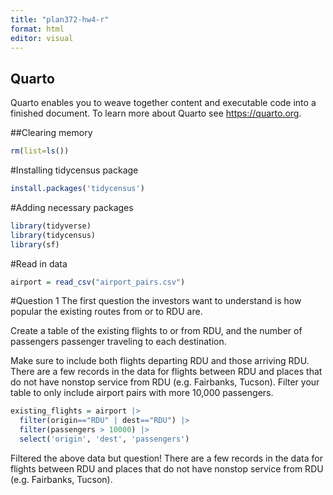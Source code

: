 ```yaml
---
title: "plan372-hw4-r"
format: html
editor: visual
---
```


## Quarto

Quarto enables you to weave together content and executable code into a finished document. To learn more about Quarto see <https://quarto.org>.

##Clearing memory

```r
rm(list=ls())
```

#Installing tidycensus package
```r
install.packages('tidycensus')
```

#Adding necessary packages
```r
library(tidyverse)
library(tidycensus)
library(sf)
```
#Read in data
```r
airport = read_csv("airport_pairs.csv")

```
#Question 1 
The first question the investors want to understand is how popular the existing routes from or to RDU are. 

Create a table of the existing flights to or from RDU, and the number of passengers passenger traveling to each destination. 

Make sure to include both flights departing RDU and those arriving RDU. There are a few records in the data for flights between RDU and places that do not have nonstop service from RDU (e.g. Fairbanks, Tucson). Filter your table to only include airport pairs with more 10,000 passengers.
```r

existing_flights = airport |>
  filter(origin=="RDU" | dest=="RDU") |>
  filter(passengers > 10000) |>
  select('origin', 'dest', 'passengers')

```
Filtered the above data but question! There are a few records in the data for flights between RDU and places that do not have nonstop service from RDU (e.g. Fairbanks, Tucson).

```r


```

```r


```
